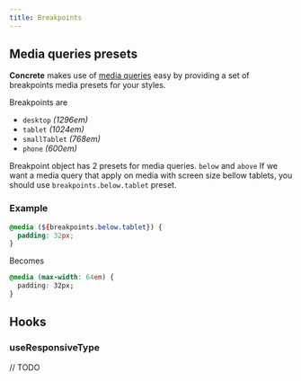 ```yaml
---
title: Breakpoints
---
```


## Media queries presets

**Concrete** makes use of [media queries](https://developer.mozilla.org/fr/docs/Web/CSS/Media_Queries/Using_media_queries)
easy by providing a set of breakpoints media presets for your styles.

Breakpoints are

- `desktop` _(1296em)_
- `tablet` _(1024em)_
- `smallTablet` _(768em)_
- `phone` _(600em)_

Breakpoint object has 2 presets for media queries. `below` and `above`
If we want a media query that apply on media with screen size bellow tablets,
you should use `breakpoints.below.tablet` preset.

### Example

```scss
@media (${breakpoints.below.tablet}) {
  padding: 32px;
}
```

Becomes

```css
@media (max-width: 64em) {
  padding: 32px;
}
```

## Hooks

### useResponsiveType

// TODO
